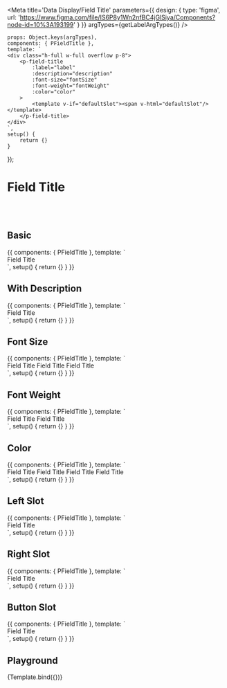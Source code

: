 



<Meta title='Data Display/Field Title' parameters={{
    design: {
        type: 'figma',
        url: 'https://www.figma.com/file/IS6P8y1Wn2nfBC4jGlSiya/Components?node-id=10%3A193199'
    }
}} argTypes={getLabelArgTypes()}
/>

    props: Object.keys(argTypes),
    components: { PFieldTitle },
    template: `
    <div class="h-full w-full overflow p-8">
        <p-field-title
            :label="label"
            :description="description"
            :font-size="fontSize"
            :font-weight="fontWeight"
            :color="color"
        >
            <template v-if="defaultSlot"><span v-html="defaultSlot"/></template>
        </p-field-title>
    </div>
    `,
    setup() {
        return {}
    }
});


# Field Title
<br/>
<br/>

## Basic

<Canvas>
    <Story name="Basic">
        {{
            components: { PFieldTitle },
            template: `
    <div class="h-full w-full overflow p-8">
        <p-field-title>Field Title</p-field-title>
    </div>
    `,
            setup() {
                return {}
            }
        }}
    </Story>
</Canvas>

## With Description
<Canvas>
    <Story name="With Description">
        {{
            components: { PFieldTitle },
            template: `
    <div class="h-full w-full overflow p-8">
        <p-field-title description="This is description for field title.🤓">Field Title</p-field-title>
    </div>
    `,
            setup() {
                return {}
            }
        }}
    </Story>
</Canvas>

## Font Size
<Canvas>
    <Story name="Font Size">
        {{
            components: { PFieldTitle },
            template: `
    <div class="h-full w-full overflow p-8">
        <p-field-title font-size="sm">Field Title</p-field-title>
        <p-field-title>Field Title</p-field-title>
        <p-field-title font-size="lg">Field Title</p-field-title>
    </div>
    `,
            setup() {
                return {}
            }
        }}
    </Story>
</Canvas>

## Font Weight
<Canvas>
    <Story name="Font Weight">
        {{
            components: { PFieldTitle },
            template: `
    <div class="h-full w-full overflow p-8">
        <p-field-title font-weight="regular">Field Title</p-field-title>
        <p-field-title>Field Title</p-field-title>
    </div>
    `,
            setup() {
                return {}
            }
        }}
    </Story>
</Canvas>

## Color
<Canvas>
    <Story name="Color">
        {{
            components: { PFieldTitle },
            template: `
    <div class="h-full w-full overflow p-8">
        <p-field-title>Field Title</p-field-title>
        <p-field-title color="gray">Field Title</p-field-title>
        <p-field-title font-weight="regular">Field Title</p-field-title>
        <p-field-title font-weight="regular" color="gray">Field Title</p-field-title>
    </div>
    `,
            setup() {
                return {}
            }
        }}
    </Story>
</Canvas>

## Left Slot
<Canvas>
    <Story name="Left Slot">
        {{
            components: { PFieldTitle },
            template: `
    <div class="h-full w-full overflow p-8">
        <p-field-title description="This is description for field title.🤓">
            Field Title
            <template #left>
                <span class="flex items-center justify-center w-4 h-4 bg-gray-500 text-sm" >L</span>
            </template>
        </p-field-title>
    </div>
    `,
            setup() {
                return {}
            }
        }}
    </Story>
</Canvas>

## Right Slot
<Canvas>
    <Story name="Right Slot">
        {{
            components: { PFieldTitle },
            template: `
    <div class="h-full w-full overflow p-8">
        <p-field-title description="This is description for field title.🤓">
            Field Title
            <template #right>
                <span class="flex items-center justify-center w-4 h-4 bg-gray-500 text-sm" >R</span>
            </template>
        </p-field-title>
    </div>
    `,
            setup() {
                return {}
            }
        }}
    </Story>
</Canvas>

## Button Slot
<Canvas>
    <Story name="Button Slot">
        {{
            components: { PFieldTitle },
            template: `
    <div class="h-full overflow p-8">
        <p-field-title class="w-40">
            Field Title
            <template #button>
                <button class="flex items-center justify-center w-20 bg-gray-500 text-sm" >
                    button
                </button>
            </template>
        </p-field-title>
    </div>
    `,
            setup() {
                return {}
            }
        }}
    </Story>
</Canvas>

## Playground
<Canvas>
    <Story name="Playground">
        {Template.bind({})}
    </Story>
</Canvas>

<ArgsTable story="Playground"/>
